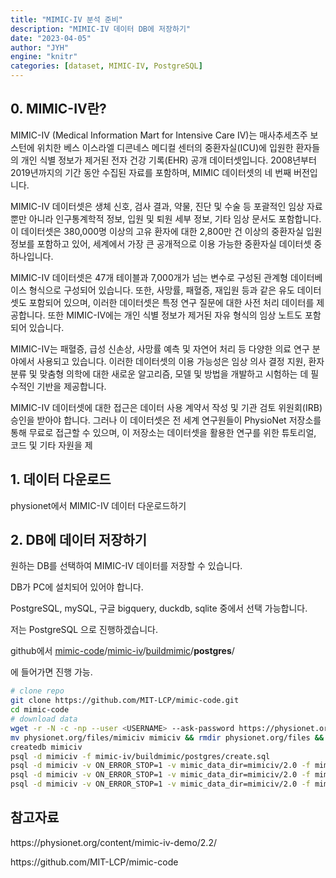 ```yaml
---
title: "MIMIC-IV 분석 준비"
description: "MIMIC-IV 데이터 DB에 저장하기"
date: "2023-04-05"
author: "JYH"
engine: "knitr"
categories: [dataset, MIMIC-IV, PostgreSQL]
---
```


## 0. MIMIC-IV란?

MIMIC-IV (Medical Information Mart for Intensive Care IV)는 매사추세츠주 보스턴에 위치한 베스 이스라엘 디콘네스 메디컬 센터의 중환자실(ICU)에 입원한 환자들의 개인 식별 정보가 제거된 전자 건강 기록(EHR) 공개 데이터셋입니다. 2008년부터 2019년까지의 기간 동안 수집된 자료를 포함하며, MIMIC 데이터셋의 네 번째 버전입니다.

MIMIC-IV 데이터셋은 생체 신호, 검사 결과, 약물, 진단 및 수술 등 포괄적인 임상 자료뿐만 아니라 인구통계학적 정보, 입원 및 퇴원 세부 정보, 기타 임상 문서도 포함합니다. 이 데이터셋은 380,000명 이상의 고유 환자에 대한 2,800만 건 이상의 중환자실 입원 정보를 포함하고 있어, 세계에서 가장 큰 공개적으로 이용 가능한 중환자실 데이터셋 중 하나입니다.

MIMIC-IV 데이터셋은 47개 테이블과 7,000개가 넘는 변수로 구성된 관계형 데이터베이스 형식으로 구성되어 있습니다. 또한, 사망률, 패혈증, 재입원 등과 같은 유도 데이터셋도 포함되어 있으며, 이러한 데이터셋은 특정 연구 질문에 대한 사전 처리 데이터를 제공합니다. 또한 MIMIC-IV에는 개인 식별 정보가 제거된 자유 형식의 임상 노트도 포함되어 있습니다.

MIMIC-IV는 패혈증, 급성 신손상, 사망률 예측 및 자연어 처리 등 다양한 의료 연구 분야에서 사용되고 있습니다. 이러한 데이터셋의 이용 가능성은 임상 의사 결정 지원, 환자 분류 및 맞춤형 의학에 대한 새로운 알고리즘, 모델 및 방법을 개발하고 시험하는 데 필수적인 기반을 제공합니다.

MIMIC-IV 데이터셋에 대한 접근은 데이터 사용 계약서 작성 및 기관 검토 위원회(IRB) 승인을 받아야 합니다. 그러나 이 데이터셋은 전 세계 연구원들이 PhysioNet 저장소를 통해 무료로 접근할 수 있으며, 이 저장소는 데이터셋을 활용한 연구를 위한 튜토리얼, 코드 및 기타 자원을 제

## 1. 데이터 다운로드

physionet에서 MIMIC-IV 데이터 다운로드하기

## 2. DB에 데이터 저장하기

원하는 DB를 선택하여 MIMIC-IV 데이터를 저장할 수 있습니다.

DB가 PC에 설치되어 있어야 합니다.

PostgreSQL, mySQL, 구글 bigquery, duckdb, sqlite 중에서 선택 가능합니다.

저는 PostgreSQL 으로 진행하겠습니다.

github에서 [mimic-code](https://github.com/MIT-LCP/mimic-code)/[mimic-iv](https://github.com/MIT-LCP/mimic-code/tree/main/mimic-iv)/[buildmimic](https://github.com/MIT-LCP/mimic-code/tree/main/mimic-iv/buildmimic)/**postgres**/

에 들어가면 진행 가능.

```bash
# clone repo
git clone https://github.com/MIT-LCP/mimic-code.git
cd mimic-code
# download data
wget -r -N -c -np --user <USERNAME> --ask-password https://physionet.org/files/mimiciv/2.0/
mv physionet.org/files/mimiciv mimiciv && rmdir physionet.org/files && rm physionet.org/robots.txt && rmdir physionet.org
createdb mimiciv
psql -d mimiciv -f mimic-iv/buildmimic/postgres/create.sql
psql -d mimiciv -v ON_ERROR_STOP=1 -v mimic_data_dir=mimiciv/2.0 -f mimic-iv/buildmimic/postgres/load_gz.sql
psql -d mimiciv -v ON_ERROR_STOP=1 -v mimic_data_dir=mimiciv/2.0 -f mimic-iv/buildmimic/postgres/constraint.sql
psql -d mimiciv -v ON_ERROR_STOP=1 -v mimic_data_dir=mimiciv/2.0 -f mimic-iv/buildmimic/postgres/index.sql
```

## 참고자료

https://physionet.org/content/mimic-iv-demo/2.2/

https://github.com/MIT-LCP/mimic-code
